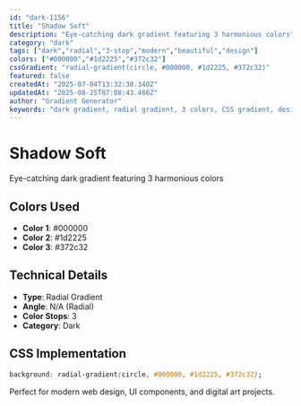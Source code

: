 ```yaml
---
id: "dark-1156"
title: "Shadow Soft"
description: "Eye-catching dark gradient featuring 3 harmonious colors"
category: "dark"
tags: ["dark","radial","3-stop","modern","beautiful","design"]
colors: ["#000000","#1d2225","#372c32"]
cssGradient: "radial-gradient(circle, #000000, #1d2225, #372c32)"
featured: false
createdAt: "2025-07-04T13:32:38.340Z"
updatedAt: "2025-08-25T07:08:43.466Z"
author: "Gradient Generator"
keywords: "dark gradient, radial gradient, 3 colors, CSS gradient, design, #000000, #1d2225, #372c32"
---
```


# Shadow Soft

Eye-catching dark gradient featuring 3 harmonious colors

## Colors Used
- **Color 1**: #000000
- **Color 2**: #1d2225
- **Color 3**: #372c32

## Technical Details
- **Type**: Radial Gradient
- **Angle**: N/A (Radial)
- **Color Stops**: 3
- **Category**: Dark

## CSS Implementation
```css
background: radial-gradient(circle, #000000, #1d2225, #372c32);
```

Perfect for modern web design, UI components, and digital art projects.
